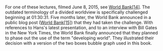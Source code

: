 For one of these lectures, filmed June 8, 2015, see [World Bank[14]](http://gapm.io/xwb1714). The outdated terminology of a divided worldview is specifically challenged beginning at 01:30:31. Five months later, the World Bank announced in a public blog post ([World Bank[15]](http://gapm.io/xwb1715)) that they had taken the challenge. With references to Hans's latest presentation, and to an interview with Bill Gates in the New York Times, the World Bank finally announced that they planned to phase out the use of the term "developing world". They illustrated their decision with a version of the two boxes bubble graph used in this book.